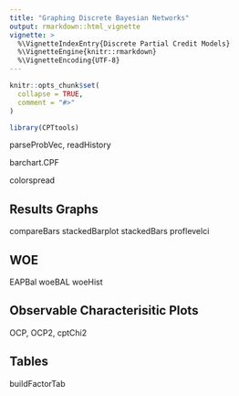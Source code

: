 ```yaml
---
title: "Graphing Discrete Bayesian Networks"
output: rmarkdown::html_vignette
vignette: >
  %\VignetteIndexEntry{Discrete Partial Credit Models}
  %\VignetteEngine{knitr::rmarkdown}
  %\VignetteEncoding{UTF-8}
---
```


```r
knitr::opts_chunk$set(
  collapse = TRUE,
  comment = "#>"
)
```
```r
library(CPTtools)
```


parseProbVec, readHistory

barchart.CPF


colorspread


## Results Graphs

compareBars
stackedBarplot
stackedBars
proflevelci


## WOE

EAPBal
woeBAL
woeHist


## Observable Characterisitic Plots

OCP, OCP2, cptChi2


## Tables

buildFactorTab

